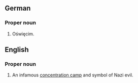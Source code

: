 ==German==
===Proper noun===
#Oświęcim.

{{wikipedia}}
==English==
===Proper noun===
#An infamous [[concentration camp]] and symbol of Nazi evil.